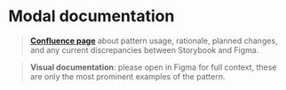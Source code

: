 
<Meta title="components/modals/SemanticModal/Docs" />

# Modal documentation

>**[Confluence page](https://zitenote.atlassian.net/l/c/ur1JbSHg)** about pattern usage, rationale, planned changes, and any current discrepancies between Storybook and Figma.

> **Visual documentation**: please open in Figma for full context, these are only the most prominent examples of the pattern.

<Figma url="https://www.figma.com/file/vnzYfrwIISRYkr2iYE5TcD/DS-Atoms?node-id=24200%3A24909"/>

